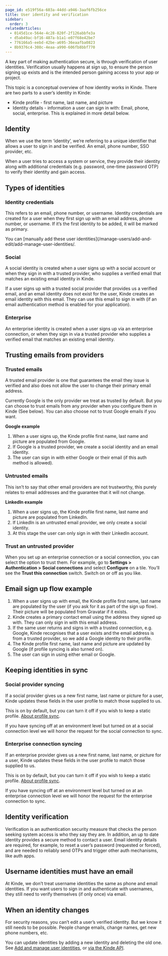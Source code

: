 ```yaml
---
page_id: e519f56a-603a-44dd-a946-3aaf6fb256ce
title: User identity and verification
sidebar:
  order: 3
relatedArticles:
  - 0145d1ce-564e-4c28-820f-2f126abbfe3a
  - d5ab49ac-bf16-487a-b1a1-e07f68e42be7
  - 776166a5-eebd-42be-a695-36eaafba0823
  - 8b9376c4-308c-4eaa-a990-606fb8bbf770
---
```


A key part of making authentication secure, is through verification of user identities. Verification usually happens at sign up, to ensure the person signing up exists and is the intended person gaining access to your app or project.

This topic is a conceptual overview of how identity works in Kinde. There are two parts to a user’s identity in Kinde:

- Kinde profile - first name, last name, and picture
- Identity details - information a user can sign in with: Email, phone, social, enterprise. This is explained in more detail below.

## Identity

When we use the term ‘identity’, we’re referring to a unique identifier that allows a user to sign in and be verified. An email, phone number, SSO provider, etc.

When a user tries to access a system or service, they provide their identity along with additional credentials (e.g. password, one-time password OTP) to verify their identity and gain access.

## Types of identities

### Identity credentials

This refers to an email, phone number, or username. Identity credentials are created for a user when they first sign up with an email address, phone number, or username. If it’s the first identity to be added, it will be marked as primary.

You can [manually add these user identities](/manage-users/add-and-edit/add-manage-user-identities/.

### Social

A social identity is created when a user signs up with a social account or when they sign in with a trusted provider, who supplies a verified email that matches an existing email identity in Kinde.

If a user signs up with a trusted social provider that provides us a verified email, and an email identity does not exist for the user, Kinde creates an email identity with this email. They can use this email to sign in with (if an email authentication method is enabled for your application).

### Enterprise

An enterprise identity is created when a user signs up via an enterprise connection, or when they sign in via a trusted provider who supplies a verified email that matches an existing email identity.

## Trusting emails from providers

### Trusted emails

A trusted email provider is one that guarantees the email they issue is verified and also does not allow the user to change their primary email address.

Currently Google is the only provider we treat as trusted by default. But you can choose to trust emails from any provider when you configure them in Kinde (See below). You can also choose not to trust Google emails if you want.

**Google example**

1. When a user signs up, the Kinde profile first name, last name and picture are populated from Google.
2. If Google is a trusted provider, we create a social identity and an email identity.
3. The user can sign in with either Google or their email (if this auth method is allowed).

### Untrusted emails

This isn’t to say that other email providers are not trustworthy, this purely relates to email addresses and the guarantee that it will not change.

**LinkedIn example**

1. When a user signs up, the Kinde profile first name, last name and picture are populated from LinkedIn.
2. If LinkedIn is an untrusted email provider, we only create a social identity.
3. At this stage the user can only sign in with their LinkedIn account.

### Trust an untrusted provider

When you set up an enterprise connection or a social connection, you can select the option to trust them. For example, go to **Settings > Authentication > Social connections** and select **Configure** on a tile. You’ll see the **Trust this connection** switch. Switch on or off as you like.

## Email sign up flow example

1. When a user signs up with email, the Kinde profile first name, last name are populated by the user (if you ask for it as part of the sign up flow). Their picture will be populated from Gravatar if it exists.
2. Kinde creates a primary contact email using the address they signed up with. They can only sign in with this email address.
3. If the same user returns and signs in with a trusted connection, e.g. Google, Kinde recognises that a user exists and the email address is from a trusted provider, so we add a Google identity to their profile.
4. The Kinde profile first name, last name and picture are updated by Google (if profile syncing is also turned on).
5. The user can sign in using either email or Google.

## Keeping identities in sync

### Social provider syncing

If a social provider gives us a new first name, last name or picture for a user, Kinde updates these fields in the user profile to match those supplied to us.

This is on by default, but you can turn it off if you wish to keep a static profile. [About profile sync](/manage-users/about/#user-profiles-are-synced-to-kinde/).

If you have syncing off at an environment level but turned on at a social connection level we will honor the request for the social connection to sync.

### Enterprise connection syncing

If an enterprise provider gives us a new first name, last name, or picture for a user, Kinde updates these fields in the user profile to match those supplied to us.

This is on by default, but you can turn it off if you wish to keep a static profile. [About profile sync](/manage-users/about/#user-profiles-are-synced-to-kinde/).

If you have syncing off at an environment level but turned on at an enterprise connection level we will honor the request for the enterprise connection to sync.

## Identity verification

Verification is an authentication security measure that checks the person seeking system access is who they say they are. In addition, an up to date identity provides a secure method to contact a user. Email identity details are required, for example, to reset a user’s password (requested or forced), and are needed to reliably send OTPs and trigger other auth mechanisms, like auth apps.

## Username identities must have an email

At Kinde, we don’t treat username identities the same as phone and email identities. If you want users to sign in and authenticate with usernames, they still need to verify themselves (if only once) via email.

## When an identity changes

For security reasons, you can’t edit a user’s verified identity. But we know it still needs to be possible. People change emails, change names, get new phone numbers, etc.

You can update identities by adding a new identity and deleting the old one. See [Add and manage user identities](/manage-users/add-and-edit/add-manage-user-identities/), or [via the Kinde API](https://kinde.com/api/docs/#kinde-management-api).
